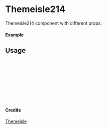 
<Meta of={Themeisle214} title="Themeisle/Themeisle214" />

# Themeisle214

Themeisle214 component with different props.

#### Example

<Canvas of={Themeisle214.Primary} />

## Usage

```ts
import { Themeisle214 } from "yadl-ui";

const Example = () => {
  return (
      <Themeisle214 />
  );
};

export default Example;
```

#### Credits
[Themeisle](https://themeisle.com/illustrations/)
